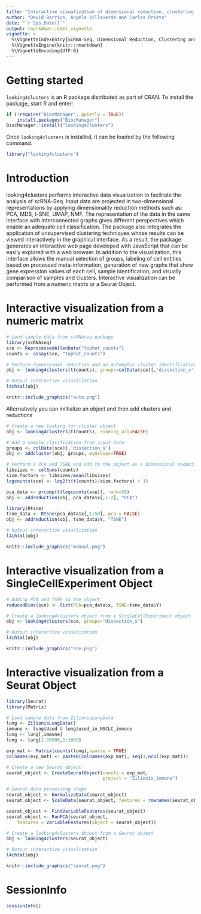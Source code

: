 ```yaml
---
title: "Interactive visualization of dimensional reduction, clustering and cell propoerties for scRNA-Seq data analysis"
author: "David Barrios, Angela Villaverde and Carlos Prieto"
date: "`r Sys.Date()`"
output: rmarkdown::html_vignette
vignette: >
  %\VignetteIndexEntry{scRNA-Seq, Dimensional Reduction, Clustering and Visualization}
  %\VignetteEngine{knitr::rmarkdown}
  %\VignetteEncoding{UTF-8}
---
```


# Getting started

`looking4clusters` is an R package distributed as part of CRAN.
To install the package, start R and enter:

```r
if (!require("BiocManager", quietly = TRUE))
    install.packages("BiocManager")
BiocManager::install("looking4clusters")
```

Once `looking4clusters` is installed, it can be loaded by the following
command.
```r
library("looking4clusters")
```

# Introduction

looking4clusters performs interactive data visualization to facilitate the
analysis of scRNA-Seq. Input data are projected in two-dimensional
representations by applying dimensionality reduction methods such as: PCA, MDS,
t-SNE, UMAP, NMF. The representation of the data in the same interface with
interconnected graphs gives different perspectives which enable an adequate
cell classification.
The package also integrates the application of unsupervised clustering
techniques whose results can be viewed interactively in the graphical
interface. As a result, the package generates an interactive web page developed
with JavaScript that can be easily explored with a web browser. In addition to
the visualization, this interface allows the manual selection of groups,
labeling of cell entities based on processed meta-information, generation of
new graphs that show gene expression values of each cell, sample
identification, and visually comparison of samples and clusters.
Interactive visualization can be performed from a numeric matrix or a Seurat
Object.

# Interactive visualization from a numeric matrix

```r
# Load sample data from scRNAseq package
library(scRNAseq)
sce <- ReprocessedAllenData("tophat_counts")
counts <- assay(sce, "tophat_counts")

# Perform dimensional reduction and an automatic cluster identification
obj <- looking4clusters(t(counts), groups=colData(sce)[,'dissection_s'])

# Output interactive visualization
l4chtml(obj)
```

```r
knitr::include_graphics("auto.png")
```

Alternatively you can iniltialize an object and then add clusters and
reductions
```r
# Create a new looking for cluster object
obj <- looking4clusters(t(counts), running_all=FALSE)

# Add a sample clasification from input data
groups <- colData(sce)[,'dissection_s']
obj <- addcluster(obj, groups, myGroups=TRUE)

# Perform a PCA and TSNE and add to the object as a dimensional reduction layout
libsizes <- colSums(counts)
size.factors <- libsizes/mean(libsizes)
logcounts(sce) <- log2(t(t(counts)/size.factors) + 1)

pca_data <- prcomp(t(logcounts(sce)), rank=50)
obj <- addreduction(obj, pca_data$x[,1:2], "PCA")

library(Rtsne)
tsne_data <- Rtsne(pca_data$x[,1:50], pca = FALSE)
obj <- addreduction(obj, tsne_data$Y, "TSNE")

# Output interactive visualization
l4chtml(obj)
```

```r
knitr::include_graphics("manual.png")
```

# Interactive visualization from a SingleCellExperiment Object
```r
# Adding PCA and TSNE to the object
reducedDims(sce) <- list(PCA=pca_data$x, TSNE=tsne_data$Y)

# Create a looking4clusters object from a SingleCellExperiment object
obj <- looking4clusters(sce, groups="dissection_s")

# Output interactive visualization
l4chtml(obj)
```

```r
knitr::include_graphics("sce.png")
```

# Interactive visualization from a Seurat Object

```r
library(Seurat)
library(Matrix)

# Load sample data from ZilionisLungData
lung <- ZilionisLungData()
immune <- lung$Used & lung$used_in_NSCLC_immune
lung <- lung[,immune]
lung <- lung[1:10000,1:1000]

exp_mat <- Matrix(counts(lung),sparse = TRUE)
colnames(exp_mat) <- paste0(colnames(exp_mat), seq(1,ncol(exp_mat)))

# Create a new Seurat object
seurat_object <- CreateSeuratObject(counts = exp_mat, 
                                    project = "Zilionis_immune")

# Seurat data processing steps
seurat_object <- NormalizeData(seurat_object)
seurat_object <- ScaleData(seurat_object, features = rownames(seurat_object))

seurat_object <- FindVariableFeatures(seurat_object)
seurat_object <- RunPCA(seurat_object,
    features = VariableFeatures(object = seurat_object))

# Create a looking4clusters object from a Seurat object
obj <- looking4clusters(seurat_object)

# Output interactive visualization
l4chtml(obj)
```

```r
knitr::include_graphics("seurat.png")
```

# SessionInfo {-}

```r
sessionInfo()
```

